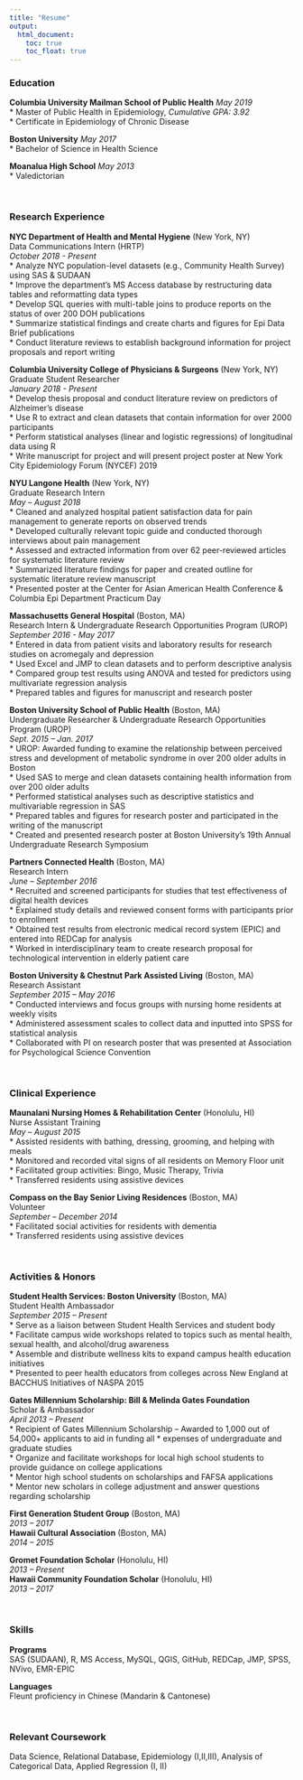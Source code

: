 ```yaml
---
title: "Resume"
output:
  html_document: 
    toc: true
    toc_float: true
---
```


### Education 
<i class="fa fa-graduation-cap" aria-hidden="true"></i> **Columbia University Mailman School of Public Health** *May 2019*  
     * Master of Public Health in Epidemiology, *Cumulative GPA: 3.92*      
     * Certificate in Epidemiology of Chronic Disease

<i class="fa fa-graduation-cap" aria-hidden="true"></i> **Boston University** *May 2017*  
     * Bachelor of Science in Health Science 
     
<i class="fa fa-graduation-cap" aria-hidden="true"></i> **Moanalua High School** *May 2013*  
     * Valedictorian 

<br>
    
### Research Experience
<i class="fa fa-briefcase" aria-hidden="true"></i> **NYC Department of Health and Mental Hygiene** (New York, NY)    
<i class="fa fa-user" aria-hidden="true"></i> Data Communications Intern (HRTP)    
*October 2018 - Present*    
* Analyze NYC population-level datasets (e.g., Community Health Survey) using SAS & SUDAAN    
* Improve the department’s MS Access database by restructuring data tables and reformatting data types  
* Develop SQL queries with multi-table joins to produce reports on the status of over 200 DOH publications   
* Summarize statistical findings and create charts and figures for Epi Data Brief publications  
* Conduct literature reviews to establish background information for project proposals and report writing   


<i class="fa fa-briefcase" aria-hidden="true"></i> **Columbia University College of Physicians & Surgeons** (New York, NY)     
<i class="fa fa-user" aria-hidden="true"></i> Graduate Student Researcher                                                  
*January 2018 - Present*  
* Develop thesis proposal and conduct literature review on predictors of Alzheimer’s disease  
* Use R to extract and clean datasets that contain information for over 2000 participants   
* Perform statistical analyses (linear and logistic regressions) of longitudinal data using R  
* Write manuscript for project and will present project poster at New York City Epidemiology Forum (NYCEF) 2019  


<i class="fa fa-briefcase" aria-hidden="true"></i> **NYU Langone Health** (New York, NY)      
<i class="fa fa-user" aria-hidden="true"></i> Graduate Research Intern    
*May – August 2018*    
* Cleaned and analyzed hospital patient satisfaction data for pain management to generate reports on observed trends  
* Developed culturally relevant topic guide and conducted thorough interviews about pain management  
* Assessed and extracted information from over 62 peer-reviewed articles for systematic literature review   
* Summarized literature findings for paper and created outline for systematic literature review manuscript  
* Presented poster at the Center for Asian American Health Conference & Columbia Epi Department Practicum Day  


<i class="fa fa-briefcase" aria-hidden="true"></i> **Massachusetts General Hospital** (Boston, MA)      
<i class="fa fa-user" aria-hidden="true"></i> Research Intern & Undergraduate Research Opportunities Program (UROP)    
*September 2016 - May 2017*    
* Entered in data from patient visits and laboratory results for research studies on acromegaly and depression   
* Used Excel and JMP to clean datasets and to perform descriptive analysis  
* Compared group test results using ANOVA and tested for predictors using multivariate regression analysis   
* Prepared tables and figures for manuscript and research poster   


<i class="fa fa-briefcase" aria-hidden="true"></i> **Boston University School of Public Health** (Boston, MA)      
<i class="fa fa-user" aria-hidden="true"></i> Undergraduate Researcher & Undergraduate Research Opportunities Program (UROP)    
*Sept. 2015 – Jan. 2017*    
* UROP: Awarded funding to examine the relationship between perceived stress and development of metabolic syndrome in over 200 older adults in Boston  
* Used SAS to merge and clean datasets containing health information from over 200 older adults   
* Performed statistical analyses such as descriptive statistics and multivariable regression in SAS   
* Prepared tables and figures for research poster and participated in the writing of the manuscript  
* Created and presented research poster at Boston University’s 19th Annual Undergraduate Research Symposium     


<i class="fa fa-briefcase" aria-hidden="true"></i> **Partners Connected Health** (Boston, MA)    
<i class="fa fa-user" aria-hidden="true"></i> Research Intern    
*June – September 2016*    
* Recruited and screened participants for studies that test effectiveness of digital health devices   
* Explained study details and reviewed consent forms with participants prior to enrollment   
* Obtained test results from electronic medical record system (EPIC) and entered into REDCap for analysis   
* Worked in interdisciplinary team to create research proposal for technological intervention in elderly patient care  

<i class="fa fa-briefcase" aria-hidden="true"></i> **Boston University & Chestnut Park Assisted Living** (Boston, MA)    
<i class="fa fa-user" aria-hidden="true"></i> Research Assistant    
*September 2015 – May 2016*     
* Conducted interviews and focus groups with nursing home residents at weekly visits     
* Administered assessment scales to collect data and inputted into SPSS for statistical analysis  
* Collaborated with PI on research poster that was presented at Association for Psychological Science Convention   

<br>

### Clinical Experience 

<i class="fa fa-medkit" aria-hidden="true"></i> **Maunalani Nursing Homes & Rehabilitation Center** (Honolulu, HI)  
<i class="fa fa-user" aria-hidden="true"></i> Nurse Assistant Training  
*May – August 2015*  
* Assisted residents with bathing, dressing, grooming, and helping with meals  
* Monitored and recorded vital signs of all residents on Memory Floor unit   
* Facilitated group activities: Bingo, Music Therapy, Trivia  
* Transferred residents using assistive devices  

<i class="fa fa-medkit" aria-hidden="true"></i> **Compass on the Bay Senior Living Residences** (Boston, MA)  
<i class="fa fa-user" aria-hidden="true"></i> Volunteer  
*September – December 2014*  
* Facilitated social activities for residents with dementia  
* Transferred residents using assistive devices   
 
<br>

### Activities & Honors  
<i class="fa fa-users" aria-hidden="true"></i> **Student Health Services: Boston University** (Boston, MA)  
<i class="fa fa-user" aria-hidden="true"></i> Student Health Ambassador  
*September 2015 – Present*  
* Serve as a liaison between Student Health Services and student body  
* Facilitate campus wide workshops related to topics such as mental health, sexual health, and alcohol/drug awareness   
* Assemble and distribute wellness kits to expand campus health education initiatives   
* Presented to peer health educators from colleges across New England at BACCHUS Initiatives of NASPA 2015    

<i class="fa fa-users" aria-hidden="true"></i> **Gates Millennium Scholarship: Bill & Melinda Gates Foundation**  
<i class="fa fa-user" aria-hidden="true"></i> Scholar & Ambassador  
*April 2013 – Present*  
* Recipient of Gates Millennium Scholarship – Awarded to 1,000 out of 54,000+ applicants to aid in funding all * expenses of undergraduate and graduate studies   
* Organize and facilitate workshops for local high school students to provide guidance on college applications  
* Mentor high school students on scholarships and FAFSA applications  
* Mentor new scholars in college adjustment and answer questions regarding scholarship  

<i class="fa fa-users" aria-hidden="true"></i> **First Generation Student Group** (Boston, MA)  
*2013 – 2017*   
<i class="fa fa-users" aria-hidden="true"></i> **Hawaii Cultural Association** (Boston, MA)  
*2014 – 2015*   

<i class="fa fa-star" aria-hidden="true"></i> **Gromet Foundation Scholar** (Honolulu, HI)    
*2013 – Present*  
<i class="fa fa-star" aria-hidden="true"></i> **Hawaii Community Foundation Scholar** (Honolulu, HI)  
*2013 – 2017*  

<br>    

### Skills
<i class="fa fa-laptop" aria-hidden="true"></i> **Programs**  
SAS (SUDAAN), R, MS Access, MySQL, QGIS, GitHub, REDCap, JMP, SPSS, NVivo, EMR-EPIC

<i class="fa fa-globe" aria-hidden="true"></i> **Languages**  
Fleunt proficiency in Chinese (Mandarin & Cantonese) 

<br>

### Relevant Coursework
Data Science, Relational Database, Epidemiology (I,II,III), Analysis of Categorical Data, Applied Regression (I, II)


